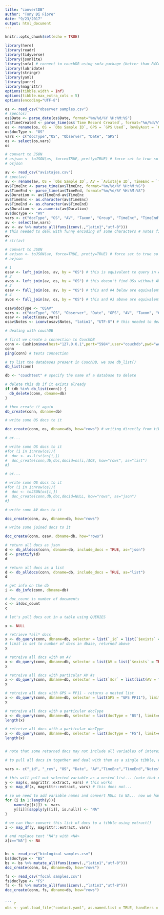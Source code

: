 ```yaml
---
title: "convertDB"
author: "Tony Di Fiore"
date: "9/23/2017"
output: html_document
---
```


```r
knitr::opts_chunk$set(echo = TRUE)
```

``` r
library(here)
library(readr)
library(tidyverse)
library(jsonlite)
library(sofa) # connect to couchDB using sofa package (better than R4CouchDB)
library(lubridate)
library(stringr)
library(yaml)
library(purrr)
library(magrittr)
options(tibble.width = Inf)
options(tibble.max_extra_cols = 5)
options(encoding="UTF-8")

os <- read_csv("observer samples.csv")
# spec(os)
os$Date <- parse_date(os$Date, format="%m/%d/%Y %H:%M:%S")
os$TimeCreated <- parse_time(os$`Time Record Created`, format="%m/%d/%Y %H:%M:%S")
os <- rename(os, OS = `Obs Sample ID`, GPS = `GPS Used`, RevByAsst = `OS Rev by Assistant`, RevByPI = `OS Rev by PI`) 
os$docType <- "OS"
vars <- c("docType","OS", "Observer", "Date", "GPS")
os <- select(os,vars)
os

# convert to JSON
# osjson <- toJSON(os, force=TRUE, pretty=TRUE) # force set to true so difftime elements are converted to integer seconds since midnight
# osjson

av <- read_csv("avistajes.csv")
# spec(av)
av <- rename(av, OS = `Obs Sample ID`, AV = `Avistaje ID`, TimeEnc = `Time Enc`, TimeEnd = `Time Left/Lost`, BehEnc = `Beh When Enc`, Notes = `Avistaje Notes`, OtherObs = `Other Observer Present`, RevByAsst = `AV Rev By Assistant`, RevByPI = `AV Rev by PI`)
av$TimeEnc <- parse_time(av$TimeEnc, format="%m/%d/%Y %H:%M:%S")
av$TimeEnd <- parse_time(av$TimeEnd, format="%m/%d/%Y %H:%M:%S")
av$Duration <- av$TimeEnd-av$TimeEnc
av$TimeEnc <- as.character(av$TimeEnc)
av$TimeEnd <- as.character(av$TimeEnd)
av$Duration <- as.numeric(av$Duration)
av$docType <- "AV"
vars <- c("docType", "OS", "AV", "Taxon", "Group", "TimeEnc", "TimeEnd","BehEnc","OtherObs","Notes","Duration")
av <- select(av,vars)
av <- av %>% mutate_all(funs(iconv(.,"latin1","utf-8")))
# this needed to deal with funny encoding of some characters # notes field is max of 2000 characters... set by HanDBase; note that converting to either utf8 or latin1 is fine
av
# str(av)

# convert to JSON
# avjson <- toJSON(av, force=TRUE, pretty=TRUE) # force set to true so difftime elements are converted to integer seconds since midnight
# avjson

# 1
osav <- left_join(os, av, by = "OS") # this is equivalent to query in Access; finds all OS and any nested AVs
# 2
avos <- left_join(av, os, by = "OS") # this doesn't find OSs without AVs, rather only AVs with an OS
# 3
osav <- full_join(os, av, by = "OS") # this and #4 below are equivalent... should find all cases, where OSs have AVs and not and where AVs have parent OS and not; should give the same as #1 above IF constraints on entering data (all AVs need to have an OS) were met on data entry 
# 4
avos <- full_join(av, os, by = "OS") # this and #3 above are equivalent... 

osav$docType <- "OSAV"
vars <- c("docType", "OS", "Observer", "Date", "GPS", "AV", "Taxon", "Group", "TimeEnc", "TimeEnd","BehEnc","OtherObs","Notes","Duration")
osav <- select(osav,vars)
osav$Notes <- iconv(osav$Notes, "latin1", "UTF-8") # this needed to deal with funny encoding of some characters # notes field is max of 2000 characters... set by HanDBase

```


``` r
# dealing with couchDB

# first we create a connection to CouchDB
conn <- Cushion$new(host="127.0.0.1",port="5984",user="couchdb",pwd="woolly")
conn
ping(conn) # tests connection

# to list the databases present in CouchDB, we use db_list()
db_list(conn)

db <- "couchtest" # specify the name of a database to delete

# delete this db if it exists already
if (db %in% db_list(conn)) {
  db_delete(conn, dbname=db)
}

# then create it again
db_create(conn, dbname=db)

# write some OS docs to it

doc_create(conn, os, dbname=db, how="rows") # writing directly from tibble, `_id` assigned by couchDB

# or...

# write some OS docs to it
#for (i in 1:nrow(os)){
#  doc <- as.list(os[i,])
#  doc_create(conn,db,doc,docid=os[i,]$OS, how="rows", as="list")
#}

# or...

# write some OS docs to it
#for (i in 1:nrow(os)){
#  doc <- toJSON(os[i,])
#  doc_create(conn,db,doc,docid=NULL, how="rows", as="json")
#}

# write some AV docs to it

doc_create(conn, av, dbname=db, how="rows")

# write some joined docs to it

doc_create(conn, osav, dbname=db, how="rows")

# return all docs as json
d <- db_alldocs(conn, dbname=db, include_docs = TRUE, as="json")
d <- prettify(d)
d

# return all docs as a list
d <- db_alldocs(conn, dbname=db, include_docs = TRUE, as="list")
d

# get info on the db
i <- db_info(conn, dbname=db)

# doc_count is number of documents
c <- i$doc_count
c

# let's pull docs out in a table using QUERIES

x <- NULL

# retrieve *all* docs
x <- db_query(conn, dbname=db, selector = list(`_id` = list(`$exists` = TRUE)), limit=c)$docs
# limit is set to number of docs in dbase, returned above
x

# retreive all docs with an AV
x <- db_query(conn, dbname=db, selector = list(AV = list(`$exists` = TRUE)), limit=c)$docs
x

# retreive all docs with particular AV #s
x <- db_query(conn, dbname=db, selector = list(`$or` = list(list(AV = "AV11065"), list(AV = "AV11066"))), limit=c)$docs
x

# retreive all docs with GPS = PP11 - returns a nested list
x <- db_query(conn, dbname=db, selector = list(GPS = "GPS PP11"), limit=c)$docs
x

# retreive all docs with a particular docType
x <- db_query(conn, dbname=db, selector = list(docType = "BS"), limit=c)$docs
length(x)

# retreive all docs with a particular docType
x <- db_query(conn, dbname=db, selector = list(docType = "FS"), limit=c)$docs
length(x)


# note that some returned docs may not include all variables of interest (given that we have different kinds of docs)

# to pull all docs in together and deal with them as a single tibble, we need to extract variables of interest from each document

vars <- c("_id", "_rev", "OS", "Date", "AV","TimeEnc","TimeEnd","Notes", "GPS") # define list of vars

# this will pull out selected variable as a nested list... (note that missing variables are pulled in to list as NULL); we cannot skip straight to map_df() and get a data frame because some of variables will not appear in every doc
y <- map(x, magrittr::extract, vars) # this works
y <- map_df(x, magrittr::extract, vars) # this does not...

# so we need to add variable names and convert NULL to NA... now we have a list of docs, each will all of variables of interest (some of which are "NA")
for (i in 1:length(y)){
	names(y[[i]]) <- vars
	y[[i]][sapply(y[[i]], is.null)] <- "NA"
}

# we can then convert this list of docs to a tibble using extract()
z <- map_df(y, magrittr::extract, vars)

# and replace text "NA"s with <NA>
z[z=="NA"] <- NA


bs <- read_csv("biological samples.csv")
bs$docType <- "BS"
bs <- bs %>% mutate_all(funs(iconv(.,"latin1","utf-8")))
doc_create(conn, bs, dbname=db, how="rows")

fs <- read_csv("focal samples.csv")
fs$docType <- "FS"
fs <- fs %>% mutate_all(funs(iconv(.,"latin1","utf-8")))
doc_create(conn, fs, dbname=db, how="rows")


``` r
obs <- yaml.load_file("contact.yaml", as.named.list = TRUE, handlers = NULL)

```
